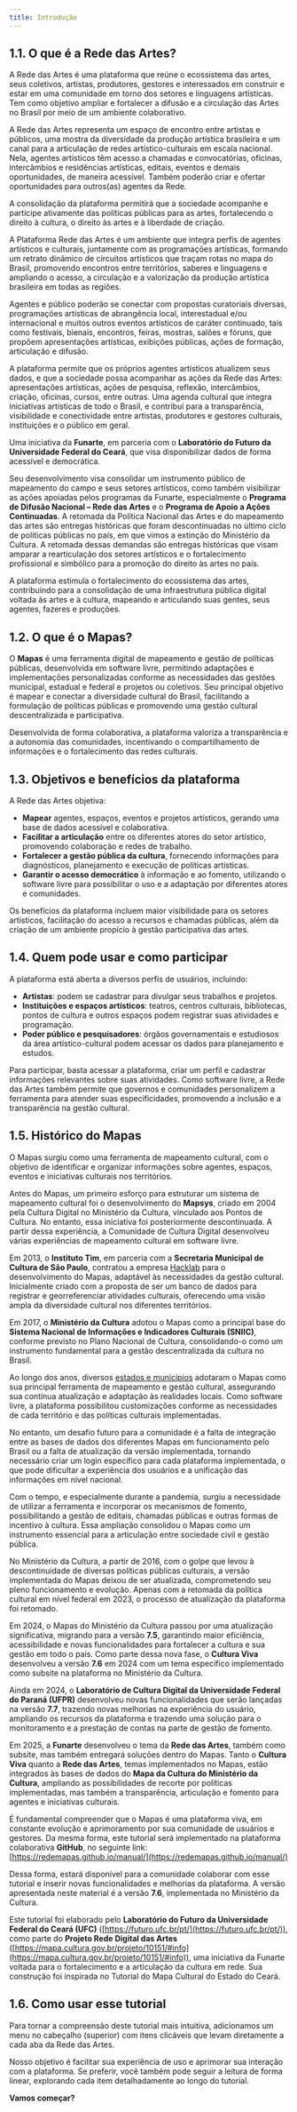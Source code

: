 ```yaml
---
title: Introdução
---
```

## 1.1. O que é a Rede das Artes?
A Rede das Artes é uma plataforma que reúne o ecossistema das artes, seus coletivos, artistas, produtores, gestores e interessados em construir e estar em uma comunidade em torno dos setores e linguagens artísticas. Tem como objetivo ampliar e fortalecer a difusão e a circulação das Artes no Brasil por meio de um ambiente colaborativo.

A Rede das Artes representa um espaço de encontro entre artistas e públicos, uma mostra da diversidade da produção artística brasileira e um canal para a articulação de redes artístico-culturais em escala nacional. Nela, agentes artísticos têm acesso a chamadas e convocatórias, oficinas, intercâmbios e residências artísticas, editais, eventos e demais oportunidades, de maneira acessível. Também poderão criar e ofertar oportunidades para outros(as) agentes da Rede.

A consolidação da plataforma permitirá que a sociedade acompanhe e participe ativamente das políticas públicas para as artes, fortalecendo o direito à cultura, o direito às artes e à liberdade de criação.

A Plataforma Rede das Artes é um ambiente que integra perfis de agentes artísticos e culturais, juntamente com as programações artísticas, formando um retrato dinâmico de circuitos artísticos que traçam rotas no mapa do Brasil, promovendo encontros entre territórios, saberes e linguagens e ampliando o acesso, a circulação e a valorização da produção artística brasileira em todas as regiões.

Agentes e público poderão se conectar com propostas curatoriais diversas, programações artísticas de abrangência local, interestadual e/ou internacional e muitos outros eventos artísticos de caráter continuado, tais como festivais, bienais, encontros, feiras, mostras, salões e fóruns, que propõem apresentações artísticas, exibições públicas, ações de formação, articulação e difusão.

A plataforma permite que os próprios agentes artísticos atualizem seus dados, e que a sociedade possa acompanhar as ações da Rede das Artes: apresentações artísticas, ações de pesquisa, reflexão, intercâmbios, criação, oficinas, cursos, entre outras. Uma agenda cultural que integra iniciativas artísticas de todo o Brasil, e contribui para a transparência, visibilidade e conectividade entre artistas, produtores e gestores culturais, instituições e o público em geral.

Uma iniciativa da **Funarte**, em parceria com o **Laboratório do Futuro da Universidade Federal do Ceará**, que visa disponibilizar dados de forma acessível e democrática.

Seu desenvolvimento visa consolidar um instrumento público de mapeamento do campo e seus setores artísticos, como também visibilizar as ações apoiadas pelos programas da Funarte, especialmente o **Programa de Difusão Nacional – Rede das Artes** e o **Programa de Apoio a Ações Continuadas**. A retomada da Política Nacional das Artes e do mapeamento das artes são entregas históricas que foram descontinuadas no último ciclo de políticas públicas no país, em que vimos a extinção do Ministério da Cultura. A retomada dessas demandas são entregas históricas que visam amparar a rearticulação dos setores artísticos e o fortalecimento profissional e simbólico para a promoção do direito às artes no país.

A plataforma estimula o fortalecimento do ecossistema das artes, contribuindo para a consolidação de uma infraestrutura pública digital voltada às artes e à cultura, mapeando e articulando suas gentes, seus agentes, fazeres e produções.

## 1.2. O que é o Mapas?
O **Mapas** é uma ferramenta digital de mapeamento e gestão de políticas públicas, desenvolvida em software livre, permitindo adaptações e implementações personalizadas conforme as necessidades das gestões municipal, estadual e federal e projetos ou coletivos. Seu principal objetivo é mapear e conectar a diversidade cultural do Brasil, facilitando a formulação de políticas públicas e promovendo uma gestão cultural descentralizada e participativa.

Desenvolvida de forma colaborativa, a plataforma valoriza a transparência e a autonomia das comunidades, incentivando o compartilhamento de informações e o fortalecimento das redes culturais.

## 1.3. Objetivos e benefícios da plataforma

A Rede das Artes objetiva:

- **Mapear** agentes, espaços, eventos e projetos artísticos, gerando uma base de dados acessível e colaborativa.  
- **Facilitar a articulação** entre os diferentes atores do setor artístico, promovendo colaboração e redes de trabalho.  
- **Fortalecer a gestão pública da cultura**, fornecendo informações para diagnósticos, planejamento e execução de políticas artísticas.  
- **Garantir o acesso democrático** à informação e ao fomento, utilizando o software livre para possibilitar o uso e a adaptação por diferentes atores e comunidades.  

Os benefícios da plataforma incluem maior visibilidade para os setores artísticos, facilitação do acesso a recursos e chamadas públicas, além da criação de um ambiente propício à gestão participativa das artes.

## 1.4. Quem pode usar e como participar
A plataforma está aberta a diversos perfis de usuários, incluindo:

- **Artistas**: podem se cadastrar para divulgar seus trabalhos e projetos.  
- **Instituições e espaços artísticos**: teatros, centros culturais, bibliotecas, pontos de cultura e outros espaços podem registrar suas atividades e programação.  
- **Poder público e pesquisadores**: órgãos governamentais e estudiosos da área artístico-cultural podem acessar os dados para planejamento e estudos.  

Para participar, basta acessar a plataforma, criar um perfil e cadastrar informações relevantes sobre suas atividades. Como software livre, a Rede das Artes também permite que governos e comunidades personalizem a ferramenta para atender suas especificidades, promovendo a inclusão e a transparência na gestão cultural.

## 1.5. Histórico do Mapas
O Mapas surgiu como uma ferramenta de mapeamento cultural, com o objetivo de identificar e organizar informações sobre agentes, espaços, eventos e iniciativas culturais nos territórios.

Antes do Mapas, um primeiro esforço para estruturar um sistema de mapeamento cultural foi o desenvolvimento do **Mapsys**, criado em 2004 pela Cultura Digital no Ministério da Cultura, vinculado aos Pontos de Cultura. No entanto, essa iniciativa foi posteriormente descontinuada. A partir dessa experiência, a Comunidade de Cultura Digital desenvolveu várias experiências de mapeamento cultural em software livre.

Em 2013, o **Instituto Tim**, em parceria com a **Secretaria Municipal de Cultura de São Paulo**, contratou a empresa [Hacklab](https://hacklab.com.br/) para o desenvolvimento do Mapas, adaptável às necessidades da gestão cultural. Inicialmente criado com a proposta de ser um banco de dados para registrar e georreferenciar atividades culturais, oferecendo uma visão ampla da diversidade cultural nos diferentes territórios.

Em 2017, o **Ministério da Cultura** adotou o Mapas como a principal base do **Sistema Nacional de Informações e Indicadores Culturais (SNIIC)**, conforme previsto no Plano Nacional de Cultura, consolidando-o como um instrumento fundamental para a gestão descentralizada da cultura no Brasil.

Ao longo dos anos, diversos [estados e municípios](https://rede.mapas.tec.br/portfolio/) adotaram o Mapas como sua principal ferramenta de mapeamento e gestão cultural, assegurando sua contínua atualização e adaptação às realidades locais. Como software livre, a plataforma possibilitou customizações conforme as necessidades de cada território e das políticas culturais implementadas.

No entanto, um desafio futuro para a comunidade é a falta de integração entre as bases de dados dos diferentes Mapas em funcionamento pelo Brasil ou a falta de atualização da versão implementada, tornando necessário criar um login específico para cada plataforma implementada, o que pode dificultar a experiência dos usuários e a unificação das informações em nível nacional.

Com o tempo, e especialmente durante a pandemia, surgiu a necessidade de utilizar a ferramenta e incorporar os mecanismos de fomento, possibilitando a gestão de editais, chamadas públicas e outras formas de incentivo à cultura. Essa ampliação consolidou o Mapas como um instrumento essencial para a articulação entre sociedade civil e gestão pública.

No Ministério da Cultura, a partir de 2016, com o golpe que levou à descontinuidade de diversas políticas públicas culturais, a versão implementada do Mapas deixou de ser atualizada, comprometendo seu pleno funcionamento e evolução. Apenas com a retomada da política cultural em nível federal em 2023, o processo de atualização da plataforma foi retomado.

Em 2024, o Mapas do Ministério da Cultura passou por uma atualização significativa, migrando para a versão **7.5**, garantindo maior eficiência, acessibilidade e novas funcionalidades para fortalecer a cultura e sua gestão em todo o país. Como parte dessa nova fase, o **Cultura Viva** desenvolveu a versão **7.6** em 2024 com um tema específico implementado como subsite na plataforma no Ministério da Cultura.

Ainda em 2024, o **Laboratório de Cultura Digital da Universidade Federal do Paraná (UFPR)** desenvolveu novas funcionalidades que serão lançadas na versão **7.7**, trazendo novas melhorias na experiência do usuário, ampliando os recursos da plataforma e trazendo uma solução para o monitoramento e a prestação de contas na parte de gestão de fomento.

Em 2025, a **Funarte** desenvolveu o tema da **Rede das Artes**, também como subsite, mas também entregará soluções dentro do Mapas. Tanto o **Cultura Viva** quanto a **Rede das Artes**, temas implementados no Mapas, estão integrados às bases de dados do **Mapa da Cultura do Ministério da Cultura**, ampliando as possibilidades de recorte por políticas implementadas, mas também a transparência, articulação e fomento para agentes e iniciativas culturais.

É fundamental compreender que o Mapas é uma plataforma viva, em constante evolução e aprimoramento por sua comunidade de usuários e gestores. Da mesma forma, este tutorial será implementado na plataforma colaborativa **GitHub**, no seguinte link:  
[https://redemapas.github.io/manual/](https://redemapas.github.io/manual/)

Dessa forma, estará disponível para a comunidade colaborar com esse tutorial e inserir novas funcionalidades e melhorias da plataforma. A versão apresentada neste material é a versão **7.6**, implementada no Ministério da Cultura.

Este tutorial foi elaborado pelo **Laboratório do Futuro da Universidade Federal do Ceará (UFC)** ([https://futuro.ufc.br/pt/](https://futuro.ufc.br/pt/)), como parte do **Projeto Rede Digital das Artes** ([https://mapa.cultura.gov.br/projeto/10151/#info](https://mapa.cultura.gov.br/projeto/10151/#info)), uma iniciativa da Funarte voltada para o fortalecimento e a articulação da cultura em rede. Sua construção foi inspirada no Tutorial do Mapa Cultural do Estado do Ceará.

## 1.6. Como usar esse tutorial
Para tornar a compreensão deste tutorial mais intuitiva, adicionamos um menu no cabeçalho (superior) com itens clicáveis que levam diretamente a cada aba da Rede das Artes.

Nosso objetivo é facilitar sua experiência de uso e aprimorar sua interação com a plataforma. Se preferir, você também pode seguir a leitura de forma linear, explorando cada item detalhadamente ao longo do tutorial.

**Vamos começar?**
